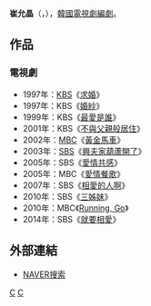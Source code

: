{{blpsources|time=2016-11-11T02:47:50+00:00}}
{{expand|time=2016-11-11T02:47:50+00:00}}
{{Distinguish|崔胤貞}}
{{藝人
| 姓名     = 崔允晶
| 類型     = 編劇
| 圖片     = 
| 圖片尺寸 = 
| 圖片簡介 = 
| 原名     = 
| 外文名   = 최윤정 
| 外文     = ko
| 羅馬拼音 = Choi Yoon Jung 
| 英文名   = 
| 綽號     = 
| 其他藝名 = 
| 國籍     = {{ROK}}
| 民族     = 
| 籍貫     = 
| 出生日期 = {{birth_date_and_age|1968|4|11}}
| 出生地點 = 
| 職業     = [[編劇|編劇]]
| 語言     = [[韓語|韓語]]
| 教育程度 = 
| 配偶     = 
| 出身地   = 
| 出道作   = 
| 出道日期 = 1998年
| 代表作   = 
| 活躍年代 = 
| 經紀公司 = 
}}

'''崔允晶'''（{{lang-ko|'''최윤정'''}}，{{bd|1968年|4月11日}}），[[韓國|韓國]][[電視劇|電視劇]][[編劇|編劇]]。

== 作品 ==
=== 電視劇 ===
*1997年：[[韓國放送公社|KBS]]《[[求婚_(電視劇)|求婚]]》
*1997年：KBS《[[婚紗_(韓國電視劇)|婚紗]]》
*1999年：KBS《[[最愛是誰|最愛是誰]]》
*2001年：KBS《[[不與父親般居住|不與父親般居住]]》
*2002年：[[文化廣播_(韓國)|MBC]]《[[黃金馬車|黃金馬車]]》
*2003年：[[SBS_(韓國)|SBS]]《[[興夫家葫蘆開了|興夫家葫蘆開了]]》
*2005年：SBS《[[愛情共感|愛情共感]]》
*2005年：MBC《[[愛情餐歌|愛情餐歌]]》
*2007年：SBS《[[相愛的人啊|相愛的人啊]]》
*2010年：SBS《[[三姊妹_(韓國電視劇)|三姊妹]]》
*2010年：MBC《[[Running,_Go|Running, Go]]》
*2014年：SBS《[[就要相愛|就要相愛]]》
== 外部連結 ==
*[http://people.search.naver.com/search.naver?where=nexearch&sm=tab_ppn&query=%EB%93%9C%EB%9D%BC%EB%A7%88%EC%9E%91%EA%B0%80%EC%B5%9C%EC%9C%A4%EC%A0%95&os=113875&ie=utf8&key=PeopleService NAVER搜索]{{ko}}


[[Category:韓國編劇|C]]
[[Category:崔姓|C]]
